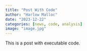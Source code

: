 ```yaml
---
title: "Post With Code"
author: "Harlow Malloc"
date: "2023-12-22"
categories: [news, code, analysis]
image: "image.jpg"
---
```


This is a post with executable code.
